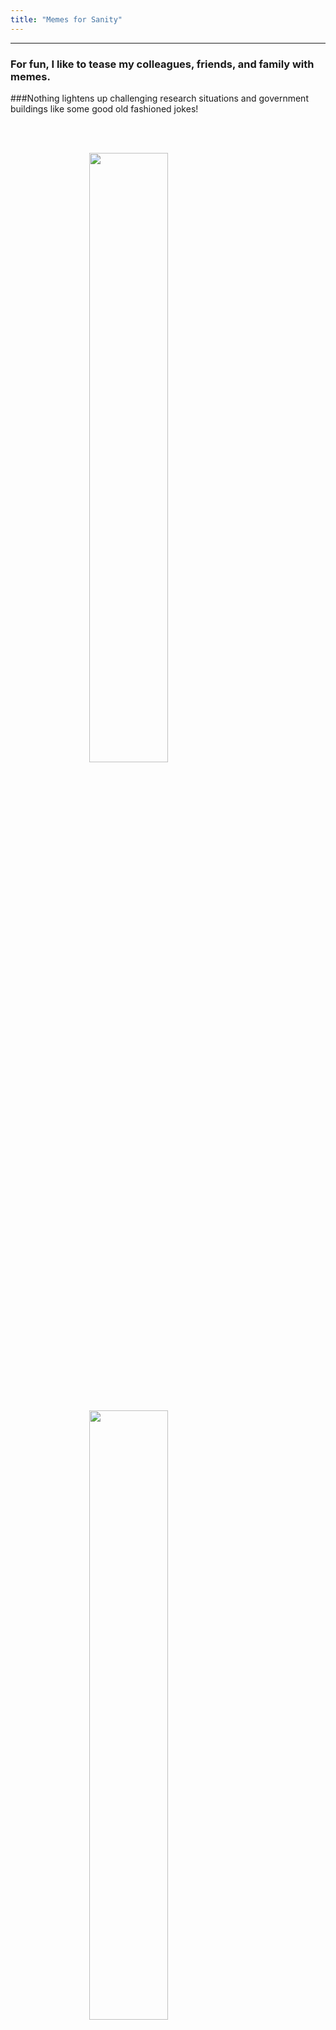 ```yaml
---
title: "Memes for Sanity"
---
```

***
### For fun, I like to tease my colleagues, friends, and family with memes. 

###Nothing lightens up challenging research situations and government buildings like some good old fashioned jokes!

<br><br>

<img src="images/co at va.jpg" style="width:50%; display: block; margin: 0 auto">

<br><br>

<img src="images/grant meme.jpg" style="width:50%; display: block; margin: 0 auto">

<br><br>

### Sometimes I get a little too excited about arts and crafts...

<br><br>

<img src="images/decorating opp.jpg" style="width:50%; display: block; margin: 0 auto">

<br><br>

### Recruiting participants... is weird. 

<br><br>

<img src="images/lily's smoking meme.jpg" style="width:50%; display: block; margin: 0 auto">

<br><br>

<img src="images/das hookah.jpg" style="width:50%; display: block; margin: 0 auto">

<br><br>

### As is the way with science.... sometimes we 

<br><br>

<img src="images/fail meme.jpg" style="width:50%; display: block; margin: 0 auto">

<br><br>

### and sometimes we succeed!!!!

<br><br>

<img src="images/me with the stars.jpg" style="width:50%; display: block; margin: 0 auto">
